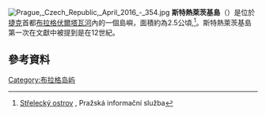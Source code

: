 {{coord|50.0811|N|14.4101|E|source:wikidata|display=title}}
[[File:Prague,_Czech_Republic,_April_2016_-_354.jpg|thumb]]
'''斯特熱萊茨基島'''（{{lang-cz|Střelecký ostrov}}）是位於[[捷克|捷克]]首都[[布拉格|布拉格]][[伏爾塔瓦河|伏爾塔瓦河]]內的一個島嶼，面積約為2.5公頃,<ref name="pis">[http://www.praguewelcome.cz/srv/www/cs/objects/detail.x?id=48743 Střelecký ostrov] {{Wayback|url=http://www.praguewelcome.cz/srv/www/cs/objects/detail.x?id=48743 |date=20200724062433 }}, Pražská informační služba</ref>。斯特熱萊茨基島第一次在文獻中被提到是在12世紀。
==參考資料==
{{Reflist}}
[[Category:布拉格岛屿|Category:布拉格岛屿]]